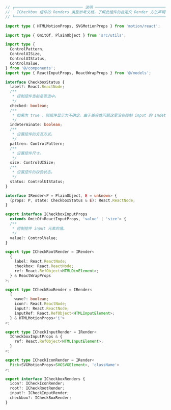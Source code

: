 ```ts pure
// ┌────────────────────────────── 说明 ─────────────────────────────────┐
//   ICheckbox 组件的 Renders 类型参考文档，了解此组件的自定义 Render 方法声明
// └────────────────────────────────────────────────────────────────────┘

import type { HTMLMotionProps, SVGMotionProps } from 'motion/react';

import type { OmitOf, PlainObject } from 'src/utils';

import type {
  ControlPattern,
  ControlUISize,
  ControlUIStatus,
  ControlValue,
} from '@/components';
import type { ReactInputProps, ReactWrapProps } from '@/models';

interface CheckboxStatus {
  label?: React.ReactNode;
  /**
   * 控制控件当前是否选中。
   */
  checked: boolean;
  /**
   * 如果为 true ，则组件显示为不确定。由于兼容性问题这里没有控制 input 的 indeterminate属性
   */
  indeterminate: boolean;
  /**
   * 设置控件的交互方式。
   */
  pattren: ControlPattern;
  /**
   * 设置控件尺寸。
   */
  size: ControlUISize;
  /**
   * 设置控件的校验状态。
   */
  status: ControlUIStatus;
}

interface IRender<P = PlainObject, E = unknown> {
  (props: P, state: CheckboxStatus & E): React.ReactNode;
}

export interface ICheckboxInputProps
  extends OmitOf<ReactInputProps, 'value' | 'size'> {
  /**
   * 控制控件 input 元素的值。
   */
  value?: ControlValue;
}

export type ICheckRootRender = IRender<
  {
    label: React.ReactNode;
    checkbox: React.ReactNode;
    ref: React.RefObject<HTMLDivElement>;
  } & ReactWrapProps
>;

export type ICheckBoxRender = IRender<
  {
    wave?: boolean;
    icon?: React.ReactNode;
    input?: React.ReactNode;
    inputRef: React.RefObject<HTMLInputElement>;
  } & HTMLMotionProps<'i'>
>;

export type ICheckInputRender = IRender<
  ICheckboxInputProps & {
    ref: React.RefObject<HTMLInputElement>;
  }
>;

export type ICheckIconRender = IRender<
  Pick<SVGMotionProps<SVGSVGElement>, 'className'>
>;

export interface ICheckboxRenders {
  icon?: ICheckIconRender;
  root?: ICheckRootRender;
  input?: ICheckInputRender;
  checkbox?: ICheckBoxRender;
}
```